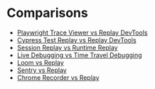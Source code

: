 # Comparisons

- [Playwright Trace Viewer vs Replay DevTools ](/resources/comparisons/playwright-trace-viewer-vs-replay-devtools)
- [Cypress Test Replay vs Replay DevTools](/resources/comparisons/cypress-test-replay-vs-replay-devtools)
- [Session Replay vs Runtime Replay](/resources/comparisons/session-replay-vs-runtime-replay)
- [Live Debugging vs Time Travel Debugging](/resources/comparisons/live-debugging-vs-time-travel-debugging)
- [Loom vs Replay](/resources/comparisons/loom-vs-replay)
- [Sentry vs Replay](/resources/comparisons/sentry-vs-replay)
- [Chrome Recorder vs Replay](/resources/comparisons/chrome-recorder-vs-replay)